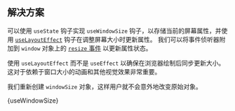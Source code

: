 

## 解决方案

可以使用 `useState` 钩子实现 `useWindowSize` 钩子，以存储当前的屏幕属性，并使用 [`useLayoutEffect`](https://react.dev/reference/react/useLayoutEffect) 钩子在调整屏幕大小时更新属性。 我们可以将事件侦听器附加到 `window` 对象上的 [`resize` 事件](https://developer.mozilla.org/en-US/docs/Web/API/Window/resize_event) 以更新属性状态。

使用 `useLayoutEffect` 而不是 `useEffect` 以确保在浏览器绘制后同步更新大小。 这对于依赖于窗口大小的动画和其他视觉效果非常重要。

我们重新创建 `windowSize` 对象，这样用户就不会意外地改变原始对象。

<MDXCodeBlock>
  {useWindowSize}
</MDXCodeBlock>
